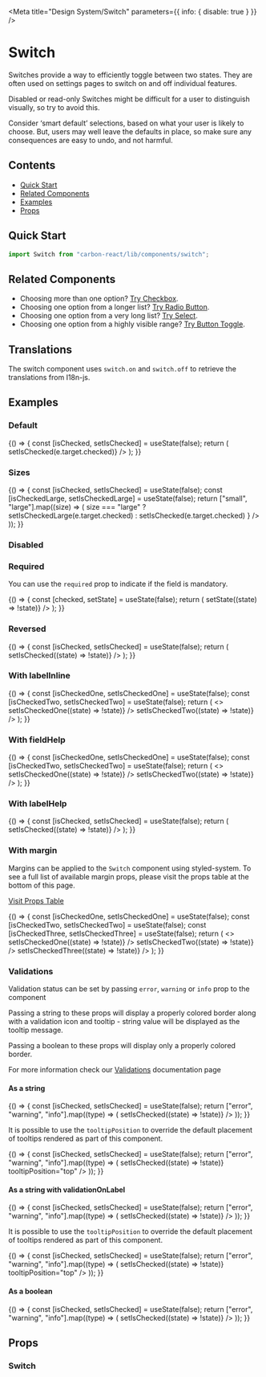
<Meta title="Design System/Switch" parameters={{ info: { disable: true } }} />

# Switch

Switches provide a way to efficiently toggle between two states. They are often used on settings pages to switch on and off individual features.

Disabled or read-only Switches might be difficult for a user to distinguish visually, so try to avoid this.

Consider ‘smart default’ selections, based on what your user is likely to choose. But, users may well leave the defaults in place, so make sure any consequences are easy to undo, and not harmful.

## Contents

- [Quick Start](#quick-start)
- [Related Components](#related-components)
- [Examples](#examples)
- [Props](#props)

## Quick Start

```javascript
import Switch from "carbon-react/lib/components/switch";
```

## Related Components

- Choosing more than one option? [Try Checkbox](/?path=/docs/experimental-checkbox--default-story "Checkbox").
- Choosing one option from a longer list? [Try Radio Button](/?path=/docs/experimental-radiobutton--default "Radio Button").
- Choosing one option from a very long list? [Try Select](?path=/docs/design-system-select--default-story "Select").
- Choosing one option from a highly visible range? [Try Button Toggle](/?path=/story/button-toggle--default "Button Toggle").

## Translations

The switch component uses `switch.on` and `switch.off` to retrieve the translations from I18n-js.

## Examples

### Default

<Preview>
  <Story name="default">
    {() => {
      const [isChecked, setIsChecked] = useState(false);
      return (
        <Switch
          label="Label"
          name="switch-name"
          checked={isChecked}
          onChange={(e) => setIsChecked(e.target.checked)}
        />
      );
    }}
  </Story>
</Preview>

### Sizes

<Preview>
  <Story name="sizes">
    {() => {
      const [isChecked, setIsChecked] = useState(false);
      const [isCheckedLarge, setIsCheckedLarge] = useState(false);
      return ["small", "large"].map((size) => (
        <Switch
          label={size}
          key={`switch-${size}`}
          name={`switch-${size}`}
          size={size}
          checked={size === "large" ? isCheckedLarge : isChecked}
          onChange={(e) =>
            size === "large"
              ? setIsCheckedLarge(e.target.checked)
              : setIsChecked(e.target.checked)
          }
        />
      ));
    }}
  </Story>
</Preview>

### Disabled

<Preview>
  <Story name="disabled">
    <Switch label="Disabled switch" disabled />
  </Story>
</Preview>

### Required

You can use the `required` prop to indicate if the field is mandatory.

<Preview>
  <Story name="Required">
    {() => {
      const [checked, setState] = useState(false);
      return (
        <Switch
          label="Terms and Conditions"
          name="required"
          required
          checked={checked}
          onChange={(e) => setState((state) => !state)}
        />
      );
    }}
  </Story>
</Preview>

### Reversed

<Preview>
  <Story name="reversed">
    {() => {
      const [isChecked, setIsChecked] = useState(false);
      return (
        <Switch
          label="Reversed switch"
          reverse={false}
          onChange={(e) => setIsChecked((state) => !state)}
        />
      );
    }}
  </Story>
</Preview>

### With labelInline

<Preview>
  <Story name="With labelInline">
    {() => {
      const [isCheckedOne, setIsCheckedOne] = useState(false);
      const [isCheckedTwo, setIsCheckedTwo] = useState(false);
      return (
        <>
          <Switch
            label="With labelInline"
            labelInline
            onChange={(e) => setIsCheckedOne((state) => !state)}
          />
          <Switch
            label="With labelInline and reversed"
            labelInline
            reverse={false}
            onChange={(e) => setIsCheckedTwo((state) => !state)}
          />
        </>
      );
    }}
  </Story>
</Preview>

### With fieldHelp

<Preview>
  <Story name="with fieldHelp">
    {() => {
      const [isCheckedOne, setIsCheckedOne] = useState(false);
      const [isCheckedTwo, setIsCheckedTwo] = useState(false);
      return (
        <>
          <Switch
            label="With fieldHelp"
            fieldHelp="This text provides help for the input."
            onChange={(e) => setIsCheckedOne((state) => !state)}
          />
          <Switch
            label="With inline fieldHelp"
            fieldHelp="This text provides help for the input."
            fieldHelpInline
            onChange={(e) => setIsCheckedTwo((state) => !state)}
          />
        </>
      );
    }}
  </Story>
</Preview>

### With labelHelp

<Preview>
  <Story name="with labelHelp">
    {() => {
      const [isChecked, setIsChecked] = useState(false);
      return (
        <Switch
          label="With labelHelp"
          labelHelp="This text provides more information for the label."
          onChange={(e) => setIsChecked((state) => !state)}
        />
      );
    }}
  </Story>
</Preview>

### With margin

Margins can be applied to the `Switch` component using styled-system. To see a full list of available margin props,
please visit the props table at the bottom of this page.

[Visit Props Table](#props)

<Preview>
  <Story name="with margin">
    {() => {
      const [isCheckedOne, setIsCheckedOne] = useState(false);
      const [isCheckedTwo, setIsCheckedTwo] = useState(false);
      const [isCheckedThree, setIsCheckedThree] = useState(false);
      return (
        <>
          <Switch
            label="With labelHelp"
            labelHelp="This text provides more information for the label."
            m={2}
            onChange={(e) => setIsCheckedOne((state) => !state)}
          />
          <Switch
            label="With labelHelp"
            labelHelp="This text provides more information for the label."
            m={4}
            onChange={(e) => setIsCheckedTwo((state) => !state)}
          />
          <Switch
            label="With labelHelp"
            labelHelp="This text provides more information for the label."
            m="9px"
            onChange={(e) => setIsCheckedThree((state) => !state)}
          />
        </>
      );
    }}
  </Story>
</Preview>

### Validations

Validation status can be set by passing `error`, `warning` or `info` prop to the component

Passing a string to these props will display a properly colored border along with a validation icon and tooltip - string value will be displayed as the tooltip message.

Passing a boolean to these props will display only a properly colored border.

For more information check our [Validations](?path=/docs/documentation-validations--page "Validations") documentation page

#### As a string

<Preview>
  <Story name="single switch - string validation">
    {() => {
      const [isChecked, setIsChecked] = useState(false);
      return ["error", "warning", "info"].map((type) => (
        <Switch
          id={`switch${type}`}
          key={`switch-${type}`}
          {...{ [type]: "Message" }}
          label={`Example switch (${type})`}
          name={`switch-${type}`}
          onChange={(e) => setIsChecked((state) => !state)}
        />
      ));
    }}
  </Story>
</Preview>

It is possible to use the `tooltipPosition` to override the default placement of tooltips rendered as part of this component.

<Preview>
  <Story
    name="single switch - string validation - tooltipPosition overriden"
    parameters={{ chromatic: { disable: true } }}
  >
    {() => {
      const [isChecked, setIsChecked] = useState(false);
      return ["error", "warning", "info"].map((type) => (
        <Switch
          id={`switch${type}-tooltipPosition-override`}
          key={`switch-${type}`}
          {...{ [type]: "Message" }}
          label={`Example switch (${type})`}
          name={`switch-${type}-tooltipPosition-override`}
          onChange={(e) => setIsChecked((state) => !state)}
          tooltipPosition="top"
        />
      ));
    }}
  </Story>
</Preview>

#### As a string with validationOnLabel

<Preview>
  <Story name="single switch - string validation - validationOnLabel">
    {() => {
      const [isChecked, setIsChecked] = useState(false);
      return ["error", "warning", "info"].map((type) => (
        <Switch
          id={`switch${type}-label`}
          key={`switch-${type}-label`}
          {...{ [type]: "Message" }}
          label={`Example switch (${type})`}
          name={`switch-${type}-label`}
          validationOnLabel
          onChange={(e) => setIsChecked((state) => !state)}
        />
      ));
    }}
  </Story>
</Preview>

It is possible to use the `tooltipPosition` to override the default placement of tooltips rendered as part of this component.

<Preview>
  <Story
    name="single switch - string validation - validationOnLabel - tooltipPosition overriden"
    parameters={{ chromatic: { disable: true } }}
  >
    {() => {
      const [isChecked, setIsChecked] = useState(false);
      return ["error", "warning", "info"].map((type) => (
        <Switch
          id={`switch${type}-label-tooltipPosition-override`}
          key={`switch-${type}-label`}
          {...{ [type]: "Message" }}
          label={`Example switch (${type})`}
          name={`switch-${type}-label-tooltipPosition-override`}
          validationOnLabel
          onChange={(e) => setIsChecked((state) => !state)}
          tooltipPosition="top"
        />
      ));
    }}
  </Story>
</Preview>

#### As a boolean

<Preview>
  <Story name="single switch - boolean validation">
    {() => {
      const [isChecked, setIsChecked] = useState(false);
      return ["error", "warning", "info"].map((type) => (
        <Switch
          id={`switch_${type}-boolean`}
          key={`switch-${type}-boolean`}
          {...{ [type]: true }}
          label={`Example switch (${type})`}
          name={`switch-${type}-boolean`}
          onChange={(e) => setIsChecked((state) => !state)}
        />
      ));
    }}
  </Story>
</Preview>

## Props

### Switch

<StyledSystemProps of={Switch} noHeader margin />
